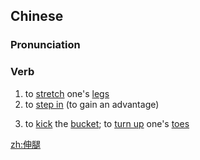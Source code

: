 ==Chinese==
{{zh-forms}}

===Pronunciation===
{{zh-pron
|m=shēntuǐ
|c=san1 teoi2
|mn=qz,xm,zz:sin-thúi
|cat=v
}}

===Verb===
{{zh-verb}}

# to [[stretch]] one's [[leg]]s
# to [[step in]] (to gain an advantage)
# {{lb|zh|informal}} to [[kick]] the [[bucket]]; to [[turn up]] one's [[toe]]s

[[zh:伸腿]]